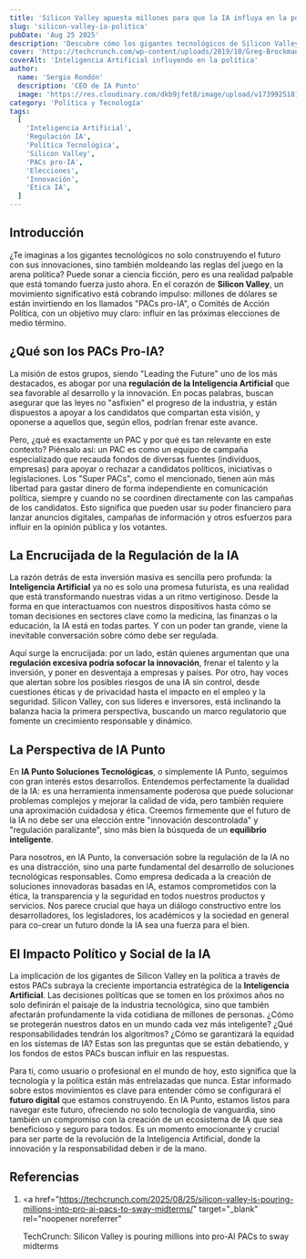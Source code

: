 ```yaml
---
title: 'Silicon Valley apuesta millones para que la IA influya en la política'
slug: 'silicon-valley-ia-politica'
pubDate: 'Aug 25 2025'
description: 'Descubre cómo los gigantes tecnológicos de Silicon Valley están invirtiendo millones en PACs pro-IA para influir en las elecciones de medio término, buscando una regulación favorable al desarrollo de la Inteligencia Artificial.'
cover: 'https://techcrunch.com/wp-content/uploads/2019/10/Greg-Brockman-OpenAIDSC02899-e1722910687990.jpg'
coverAlt: 'Inteligencia Artificial influyendo en la política'
author:
  name: 'Sergio Rondón'
  description: 'CEO de IA Punto'
  image: 'https://res.cloudinary.com/dkb9jfet8/image/upload/v1739925181/sergio_gdcaeh.png'
category: 'Política y Tecnología'
tags:
  [
    'Inteligencia Artificial',
    'Regulación IA',
    'Política Tecnológica',
    'Silicon Valley',
    'PACs pro-IA',
    'Elecciones',
    'Innovación',
    'Ética IA',
  ]
---
```


<h2 id="introduccion">Introducción</h2>

¿Te imaginas a los gigantes tecnológicos no solo construyendo el futuro con sus innovaciones, sino también moldeando las reglas del juego en la arena política? Puede sonar a ciencia ficción, pero es una realidad palpable que está tomando fuerza justo ahora. En el corazón de <strong>Silicon Valley</strong>, un movimiento significativo está cobrando impulso: millones de dólares se están invirtiendo en los llamados "PACs pro-IA", o Comités de Acción Política, con un objetivo muy claro: influir en las próximas elecciones de medio término.

<h2 id="que-son-los-pacs-pro-ia">¿Qué son los PACs Pro-IA?</h2>

La misión de estos grupos, siendo "Leading the Future" uno de los más destacados, es abogar por una <strong>regulación de la Inteligencia Artificial</strong> que sea favorable al desarrollo y la innovación. En pocas palabras, buscan asegurar que las leyes no "asfixien" el progreso de la industria, y están dispuestos a apoyar a los candidatos que compartan esta visión, y oponerse a aquellos que, según ellos, podrían frenar este avance.

Pero, ¿qué es exactamente un PAC y por qué es tan relevante en este contexto? Piénsalo así: un PAC es como un equipo de campaña especializado que recauda fondos de diversas fuentes (individuos, empresas) para apoyar o rechazar a candidatos políticos, iniciativas o legislaciones. Los "Super PACs", como el mencionado, tienen aún más libertad para gastar dinero de forma independiente en comunicación política, siempre y cuando no se coordinen directamente con las campañas de los candidatos. Esto significa que pueden usar su poder financiero para lanzar anuncios digitales, campañas de información y otros esfuerzos para influir en la opinión pública y los votantes.

<h2 id="la-encrucijada-de-la-regulacion-de-la-ia">
  La Encrucijada de la Regulación de la IA
</h2>

La razón detrás de esta inversión masiva es sencilla pero profunda: la <strong>Inteligencia Artificial</strong> ya no es solo una promesa futurista, es una realidad que está transformando nuestras vidas a un ritmo vertiginoso. Desde la forma en que interactuamos con nuestros dispositivos hasta cómo se toman decisiones en sectores clave como la medicina, las finanzas o la educación, la IA está en todas partes. Y con un poder tan grande, viene la inevitable conversación sobre cómo debe ser regulada.

Aquí surge la encrucijada: por un lado, están quienes argumentan que una <strong>regulación excesiva podría sofocar la innovación</strong>, frenar el talento y la inversión, y poner en desventaja a empresas y países. Por otro, hay voces que alertan sobre los posibles riesgos de una IA sin control, desde cuestiones éticas y de privacidad hasta el impacto en el empleo y la seguridad. Silicon Valley, con sus líderes e inversores, está inclinando la balanza hacia la primera perspectiva, buscando un marco regulatorio que fomente un crecimiento responsable y dinámico.

<h2 id="la-perspectiva-de-ia-punto">La Perspectiva de IA Punto</h2>

En <strong>IA Punto Soluciones Tecnológicas</strong>, o simplemente IA Punto, seguimos con gran interés estos desarrollos. Entendemos perfectamente la dualidad de la IA: es una herramienta inmensamente poderosa que puede solucionar problemas complejos y mejorar la calidad de vida, pero también requiere una aproximación cuidadosa y ética. Creemos firmemente que el futuro de la IA no debe ser una elección entre "innovación descontrolada" y "regulación paralizante", sino más bien la búsqueda de un <strong>equilibrio inteligente</strong>.

Para nosotros, en IA Punto, la conversación sobre la regulación de la IA no es una distracción, sino una parte fundamental del desarrollo de soluciones tecnológicas responsables. Como empresa dedicada a la creación de soluciones innovadoras basadas en IA, estamos comprometidos con la ética, la transparencia y la seguridad en todos nuestros productos y servicios. Nos parece crucial que haya un diálogo constructivo entre los desarrolladores, los legisladores, los académicos y la sociedad en general para co-crear un futuro donde la IA sea una fuerza para el bien.

<h2 id="el-impacto-politico-y-social-de-la-ia">
  El Impacto Político y Social de la IA
</h2>

La implicación de los gigantes de Silicon Valley en la política a través de estos PACs subraya la creciente importancia estratégica de la <strong>Inteligencia Artificial</strong>. Las decisiones políticas que se tomen en los próximos años no solo definirán el paisaje de la industria tecnológica, sino que también afectarán profundamente la vida cotidiana de millones de personas. ¿Cómo se protegerán nuestros datos en un mundo cada vez más inteligente? ¿Qué responsabilidades tendrán los algoritmos? ¿Cómo se garantizará la equidad en los sistemas de IA? Estas son las preguntas que se están debatiendo, y los fondos de estos PACs buscan influir en las respuestas.

Para ti, como usuario o profesional en el mundo de hoy, esto significa que la tecnología y la política están más entrelazadas que nunca. Estar informado sobre estos movimientos es clave para entender cómo se configurará el <strong>futuro digital</strong> que estamos construyendo. En IA Punto, estamos listos para navegar este futuro, ofreciendo no solo tecnología de vanguardia, sino también un compromiso con la creación de un ecosistema de IA que sea beneficioso y seguro para todos. Es un momento emocionante y crucial para ser parte de la revolución de la Inteligencia Artificial, donde la innovación y la responsabilidad deben ir de la mano.

<h2 id="referencias">Referencias</h2>

1. <a
     href="https://techcrunch.com/2025/08/25/silicon-valley-is-pouring-millions-into-pro-ai-pacs-to-sway-midterms/"
     target="_blank"
     rel="noopener noreferrer"
   >
     TechCrunch: Silicon Valley is pouring millions into pro-AI PACs to sway
     midterms
   </a>
